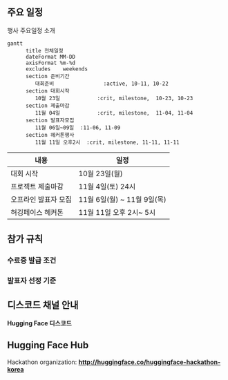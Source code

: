 ::: {.content-visible when-profile="korean"}

## 주요 일정

행사 주요일정 소개
```mermaid
gantt
      title 전체일정
      dateFormat MM-DD
      axisFormat %m-%d
      excludes    weekends
      section 준비기간
         대회준비                :active, 10-11, 10-22
      section 대회시작
         10월 23일            :crit, milestone,  10-23, 10-23
      section 제출마감
         11월 04일            :crit, milestone,  11-04, 11-04
      section 발표자모집
         11월 06일~09일  :11-06, 11-09
      section 헤커톤행사
         11월 11일 오후2시  :crit, milestone, 11-11, 11-11
```

| 내용                 | 일정                         |
|----------------------|------------------------------|
| 대회 시작            | 10월 23일(월)                |
| 프로젝트 제출마감    | 11월 4일(토) 24시            |
| 오프라인 발표자 모집 | 11월 6일(월) \~ 11월 9일(목) |
| 허깅페이스 헤커톤    | 11월 11일 오후 2시\~ 5시     |s

## 참가 규칙

### 수료증 발급 조건

### 발표자 선정 기준

## 디스코드 채널 안내

**Hugging Face 디스코드**

## Hugging Face Hub

Hackathon organization: [**http://huggingface.co/huggingface-hackathon-korea**](http://huggingface.co/huggingface-hackathon-korea){.uri}

:::